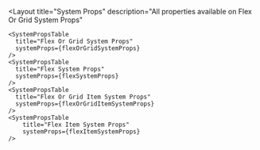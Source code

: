 
<Meta title="Foundations/System Props/Flex Or Grid System Props" />

<Layout
    title="System Props"
    description="All properties available on Flex Or Grid System Props"
>
    <SystemPropsTable
      title="Flex Or Grid System Props"
      systemProps={flexOrGridSystemProps}
    />
    <SystemPropsTable
      title="Flex System Props"
      systemProps={flexSystemProps}
    />
    <SystemPropsTable
      title="Flex Or Grid Item System Props"
      systemProps={flexOrGridItemSystemProps}
    />
    <SystemPropsTable
        title="Flex Item System Props"
        systemProps={flexItemSystemProps}
    />
</Layout>
